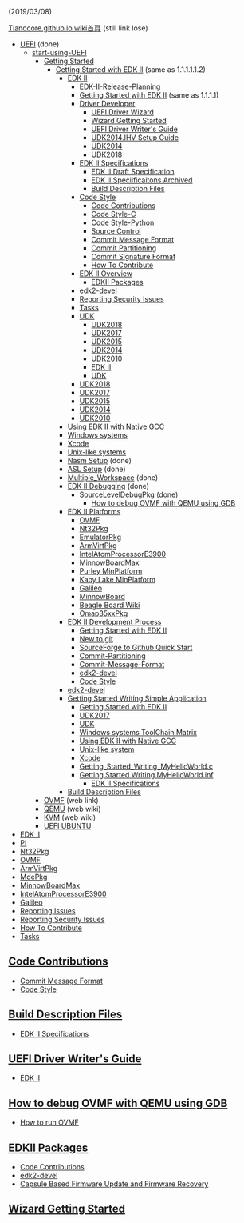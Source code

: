 (2019/03/08)

[[Tianocore.github.io wiki首頁]] (still link lose)
* [[UEFI]] (done)
** [[start-using-UEFI]]
*** [[Getting Started]]
**** [[Getting Started with EDK II]] (same as 1.1.1.1.1.2)
***** [[EDK II]]
****** [[EDK-II-Release-Planning]] 
****** [[Getting Started with EDK II]] (same as 1.1.1.1)
****** [[Driver Developer]]
******* [[UEFI Driver Wizard]]
******* [[Wizard Getting Started]]
******* [[UEFI Driver Writer's Guide]]
******* [[UDK2014.IHV Setup Guide]]
******* [[UDK2014]]
******* [[UDK2018]]
****** [[EDK II Specifications]]
******* [[EDK II Draft Specification]]
******* [[EDK II Speciificaitons Archived]]
******* [[Build Description Files]]
****** [[Code Style]]
******* [[Code Contributions]]
******* [[Code Style-C]]
******* [[Code Style-Python]]
******* [[Source Control]]
******* [[Commit Message Format]]
******* [[Commit Partitioning]]
******* [[Commit Signature Format]]
******* [[How To Contribute]]
****** [[EDK II Overview]]
******* [[EDKII Packages]]
****** [[edk2-devel]]
****** [[Reporting Security Issues]]
****** [[Tasks]]
****** [[UDK]]
******* [[UDK2018]]
******* [[UDK2017]]
******* [[UDK2015]] 
******* [[UDK2014]] 
******* [[UDK2010]]
******* [[EDK II]]
******* [[UDK]]
****** [[UDK2018]] 
****** [[UDK2017]] 
****** [[UDK2015]] 
****** [[UDK2014]]
****** [[UDK2010]]
***** [[Using EDK II with Native GCC]]
***** [[Windows systems]] 
***** [[Xcode]]
***** [[Unix-like systems]]
***** [[Nasm Setup]]  (done)
***** [[ASL Setup]] (done)
***** [[Multiple_Workspace]] (done)
***** [[EDK II Debugging]] (done)
****** [[SourceLevelDebugPkg]] (done)
******* [[How to debug OVMF with QEMU using GDB]]
***** [[EDK II Platforms]]
****** [[OVMF]]
****** [[Nt32Pkg]]
****** [[EmulatorPkg]]
****** [[ArmVirtPkg]]
****** [[IntelAtomProcessorE3900]]
****** [[MinnowBoardMax]]
****** [[Purley MinPlatform]]
****** [[Kaby Lake MinPlatform]]
****** [[Galileo]]
****** [[MinnowBoard]]
****** [[Beagle Board Wiki]]
****** [[Omap35xxPkg]]
***** [[EDK II Development Process]]
****** [[Getting Started with EDK II]] 
****** [[New to git]]
****** [[SourceForge to Github Quick Start]]
****** [[Commit-Partitioning]]
****** [[Commit-Message-Format]]
****** [[edk2-devel]]
****** [[Code Style]]
***** [[edk2-devel]]
***** [[Getting Started Writing Simple Application]]
****** [[Getting Started with EDK II]]
****** [[UDK2017]]
****** [[UDK]] 
****** [[Windows systems ToolChain Matrix]]
****** [[Using EDK II with Native GCC]]
****** [[Unix-like system]]
****** [[Xcode]]
****** [[Getting_Started_Writing_MyHelloWorld.c]]
****** [[Getting Started Writing MyHelloWorld.inf]]
******* [[EDK II Specifications]]
***** [[Build Description Files]]
*** [http://www.tianocore.org/ovmf/ OVMF] (web link)
*** [https://en.wikipedia.org/wiki/QEMU QEMU] (web wiki)
*** [https://en.wikipedia.org/wiki/kernel-based_Virtual_Machine KVM] (web wiki)
*** [[UEFI UBUNTU]]
* [[EDK II]] 
* [[PI]] 
* [[Nt32Pkg]] 
* [[OVMF]]
* [[ArmVirtPkg]]
* [[MdePkg]] 
* [[MinnowBoardMax]]
* [[IntelAtomProcessorE3900]] 
* [[Galileo]] 
* [[Reporting Issues]]
* [[Reporting Security Issues]]
* [[How To Contribute]] 
* [[Tasks]]

== [[Code Contributions]] ==
* [[Commit Message Format]]
* [[Code Style]]

== [[Build Description Files]] ==
* [[EDK II Specifications]]

== [[UEFI Driver Writer's Guide]] ==
* [[EDK II]]

== [[How to debug OVMF with QEMU using GDB]] ==
* [[How to run OVMF]]

== [[EDKII Packages]] ==
* [[Code Contributions]]
* [[edk2-devel]]
* [[Capsule Based Firmware Update and Firmware Recovery]]

== [[Wizard Getting Started]] ==